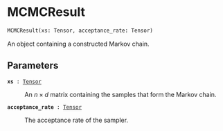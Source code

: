 # MCMCResult { #deep_tensor.MCMCResult }

```python
MCMCResult(xs: Tensor, acceptance_rate: Tensor)
```

An object containing a constructed Markov chain.

## Parameters {.doc-section .doc-section-parameters}

<code>[**xs**]{.parameter-name} [:]{.parameter-annotation-sep} [[Tensor](`torch.Tensor`)]{.parameter-annotation}</code>

:   An $n \times d$ matrix containing the samples that form the  Markov chain.

<code>[**acceptance_rate**]{.parameter-name} [:]{.parameter-annotation-sep} [[Tensor](`torch.Tensor`)]{.parameter-annotation}</code>

:   The acceptance rate of the sampler.